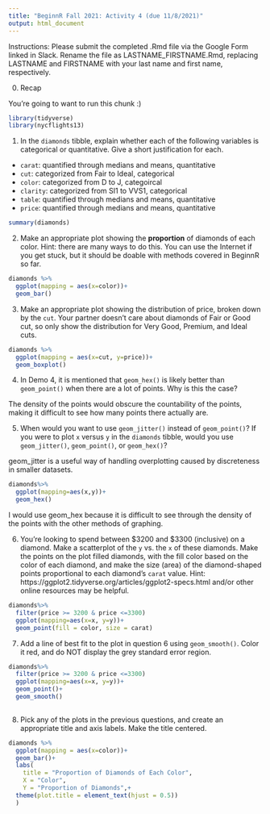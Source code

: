 ```yaml
---
title: "BeginnR Fall 2021: Activity 4 (due 11/8/2021)"
output: html_document
---
```


Instructions: Please submit the completed .Rmd file via the Google Form linked in Slack. Rename the file as LASTNAME_FIRSTNAME.Rmd, replacing LASTNAME and FIRSTNAME with your last name and first name, respectively.

0. Recap

You're going to want to run this chunk :)
```r
library(tidyverse)
library(nycflights13)
```

1. In the `diamonds` tibble, explain whether each of the following variables is categorical or quantitative. Give a short justification for each.
- `carat`: quantified through medians and means, quantitative
- `cut`: categorized from Fair to Ideal, categorical
- `color`: categorized from D to J, categoircal 
- `clarity`: categorized from SI1 to VVS1, categorical
- `table`: quantified through medians and means, quantitative
- `price`: quantified through medians and means, quantitative

```r
summary(diamonds)
```

2. Make an appropriate plot showing the **proportion** of diamonds of each color. Hint: there are many ways to do this. You can use the Internet if you get stuck, but it should be doable with methods covered in BeginnR so far.

```r
diamonds %>%
  ggplot(mapping = aes(x=color))+
  geom_bar()
```


3. Make an appropriate plot showing the distribution of price, broken down by the `cut`. Your partner doesn't care about diamonds of Fair or Good cut, so only show the distribution for Very Good, Premium, and Ideal cuts.

```r
diamonds %>%
  ggplot(mapping = aes(x=cut, y=price))+
  geom_boxplot()
```


4. In Demo 4, it is mentioned that `geom_hex()` is likely better than `geom_point()` when there are a lot of points. Why is this the case?

The density of the points would obscure the countability of the points, making it difficult to see how many points there actually are.

5. When would you want to use `geom_jitter()` instead of `geom_point()`? If you were to plot `x` versus `y` in the `diamonds` tibble, would you use `geom_jitter()`, `geom_point()`, or `geom_hex()`?

geom_jitter is a useful way of handling overplotting caused by discreteness in smaller datasets.

```r
diamonds%>%
  ggplot(mapping=aes(x,y))+
  geom_hex()
```
I would use geom_hex because it is difficult to see through the density of the points with the other methods of graphing.

6. You're looking to spend between $3200 and $3300 (inclusive) on a diamond. Make a scatterplot of the `y` vs. the `x` of these diamonds. Make the points on the plot filled diamonds, with the fill color based on the color of each diamond, and make the size (area) of the diamond-shaped points proportional to each diamond's `carat` value. Hint: https://ggplot2.tidyverse.org/articles/ggplot2-specs.html and/or other online resources may be helpful.

```r
diamonds%>%
  filter(price >= 3200 & price <=3300)
  ggplot(mapping=aes(x=x, y=y))+
  geom_point(fill = color, size = carat)
```


7. Add a line of best fit to the plot in question 6 using `geom_smooth()`. Color it red, and do NOT display the grey standard error region.

```r
diamonds%>%
  filter(price >= 3200 & price <=3300)
  ggplot(mapping=aes(x=x, y=y))+
  geom_point()+
  geom_smooth()
  
```


8. Pick any of the plots in the previous questions, and create an appropriate title and axis labels. Make the title centered.

```r
diamonds %>%
  ggplot(mapping = aes(x=color))+
  geom_bar()+
  labs(
    title = "Proportion of Diamonds of Each Color",
    X = "Color",
    Y = "Proportion of Diamonds",+
  theme(plot.title = element_text(hjust = 0.5))
  )
```



